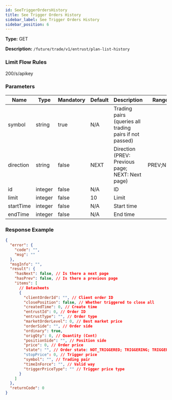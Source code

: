 ```yaml
---
id: SeeTriggerOrdersHistory
title: See Trigger Orders History
sidebar_label: See Trigger Orders History
sidebar_position: 6
---
```


**Type:** GET

**Description:** `/future/trade/v1/entrust/plan-list-history`

### Limit Flow Rules

200/s/apikey

### Parameters

| Name | Type | Mandatory | Default | Description | Ranges |
| --- | --- | --- | --- | --- | --- |
| symbol | string | true | N/A | Trading pairs (queries all trading pairs if not passed) |  |
| direction | string | false | NEXT | Direction (PREV: Previous page; NEXT: Next page) | PREV;NEXT |
| id | integer | false | N/A | ID |  |
| limit | integer | false | 10 | Limit |  |
| startTime | integer | false | N/A | Start time |  |
| endTime | integer | false | N/A | End time |  |

### Response Example

```json title="Response"
{
  "error": {
    "code": "",
    "msg": ""
  },
  "msgInfo": "",
  "result": {
    "hasNext": false, // Is there a next page
    "hasPrev": false, // Is there a previous page
    "items": [
      // Datasheets
      {
        "clientOrderId": "", // Client order ID
        "closePosition": false, // Whether triggered to close all
        "createdTime": 0, // Create time
        "entrustId": 0, // Order ID
        "entrustType": "", // Order type
        "marketOrderLevel": 0, // Best market price
        "orderSide": "", // Order side
        "ordinary": true,
        "origQty": 0, // Quantity (Cont)
        "positionSide": "", // Position side
        "price": 0, // Order price
        "state": "", // Order state: NOT_TRIGGERED; TRIGGERING; TRIGGERED; USER_REVOCATION; PLATFORM_REVOCATION; EXPIRED
        "stopPrice": 0, // Trigger price
        "symbol": "", // Trading pair
        "timeInForce": "", // Valid way
        "triggerPriceType": "" // Trigger price type
      }
    ]
  },
  "returnCode": 0
}
```
